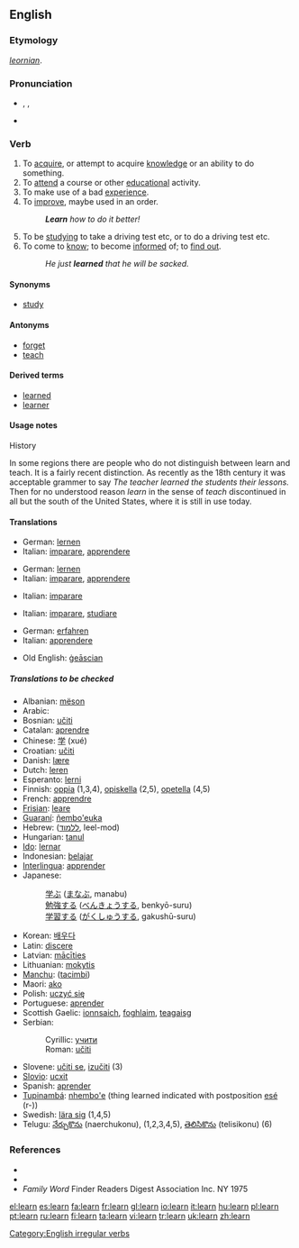==English==

===Etymology===
{{OE.}} ''[[leornian]]''.

===Pronunciation===
*{{AHD|lû(r)n}}, {{IPA|/lɜː(r)n/}}, {{SAMPA|/l3:(r)n/}}
*{{audio|en-us-learn.ogg|Audio (US)}}
*:{{rhymes|ɜː(r)n}}

===Verb===
{{en-verb|learns|learning|'''[[learned]]''' ''or'' '''[[learnt]]'''}}

# To [[acquire]], or attempt to acquire [[knowledge]] or an ability to do something.
# To [[attend]] a course or other [[educational]] activity.
# To make use of a bad [[experience]].
# To [[improve]], maybe used in an order.
#: '''''Learn''' how to do it better!''
# To be [[studying]] to take a driving test etc, or to do a driving test etc.
# To come to [[know]]; to become [[inform]]ed of; to [[find out]].
#: ''He just '''learned''' that he will be sacked.''

====Synonyms====
*[[study]]

====Antonyms====
*[[forget]]
*[[teach]]

====Derived terms====
*[[learned]]
*[[learner]]

====Usage notes====
;History
In some regions there are people who do not distinguish between learn and teach.  It is a fairly recent distinction.  As recently as the 18th century it was acceptable grammer to say ''The teacher learned the students their lessons.''  Then for no understood reason ''learn'' in the sense of ''teach'' discontinued in all but the south of the United States, where it is still in use today.

====Translations====
{{trans-top|to acquire knowledge or ability}}
*German: [[lernen]]
*Italian: [[imparare]], [[apprendere]]
{{trans-mid}}
{{trans-bottom}}

{{trans-top|to attend educational activity}}
*German: [[lernen]]
*Italian: [[imparare]], [[apprendere]]
{{trans-mid}}
{{trans-bottom}}

{{trans-top|to make use of a bad experience}}
*Italian: [[imparare]]
{{trans-mid}}
{{trans-bottom}}

{{trans-top|to improve}}
{{trans-mid}}
{{trans-bottom}}

{{trans-top|to be studying}}
*Italian: [[imparare]], [[studiare]]
{{trans-mid}}
{{trans-bottom}}

{{trans-top|to come to know; to become informed of; to find out}}
*German: [[erfahren]]
*Italian: [[apprendere]]
{{trans-mid}}
*Old English: [[geascian|ġeāscian]]
{{trans-bottom}}

=====Translations to be checked=====
{{rfc-trans}}
{{trans-top|Translations to be categorised}}
*Albanian: [[mëson]]
*Arabic: {{ARchar|[[يتعلم]]}}
*Bosnian: [[učiti]]
*Catalan: [[aprendre]]
*Chinese: [[学]] (xué)
*Croatian: [[učiti]]
*Danish: [[lære]]
*Dutch: [[leren]]
*Esperanto: [[lerni]]
*Finnish: [[oppia]] (1,3,4), [[opiskella]] (2,5), [[opetella]] (4,5)
*French: [[apprendre]]
*[[Frisian]]: [[leare]]
*[[Guaraní]]: [[ñembo'euka]]
*Hebrew: ([[ללמוד]], leel-mod)
*Hungarian: [[tanul]]
*[[Ido]]: [[lernar]]
*Indonesian: [[ajar|belajar]]
*[[Interlingua]]: [[apprender]]
*Japanese:
*:[[学ぶ]] ([[まなぶ]], manabu)
*:[[勉強]]する ([[べんきょう]]する, benkyō-suru)
*:[[学習]]する ([[がくしゅう]]する, gakushū-suru)
{{trans-mid}}
*Korean: [[배우다]]
*Latin: [[discere]]
*Latvian: [[mācīties]]
*Lithuanian: [[mokytis]]
*[[Manchu]]: ([[tacimbi]])
*Maori: [[ako]]
*Polish: [[uczyć|uczyć się]]
*Portuguese: [[aprender]]
*Scottish Gaelic: [[ionnsaich]], [[foghlaim]], [[teagaisg]]
*Serbian:
*:Cyrillic: [[учити#Serbian|учити]]
*:Roman: [[učiti#Serbian|učiti]]
*Slovene: [[učiti se]], [[izučiti]] (3)
*[[Slovio]]: [[ucxit]]
*Spanish: [[aprender]]
*[[Tupinambá]]: [[nhembo'e]] (thing learned indicated with postposition [[esé]] (r-))
*Swedish: [[lära sig]] (1,4,5)
*Telugu: [[నేర్చుకొను]] (naerchukonu), (1,2,3,4,5), [[తెలిసికొను]] (telisikonu) (6)
{{trans-bottom}}

===References===
*{{R:Century 1911}}
*{{R:Webster 1913}}
* ''Family Word'' Finder Readers Digest Association Inc. NY 1975

[[Category:English irregular verbs]]

[[el:learn]]
[[es:learn]]
[[fa:learn]]
[[fr:learn]]
[[gl:learn]]
[[io:learn]]
[[it:learn]]
[[hu:learn]]
[[pl:learn]]
[[pt:learn]]
[[ru:learn]]
[[fi:learn]]
[[ta:learn]]
[[vi:learn]]
[[tr:learn]]
[[uk:learn]]
[[zh:learn]]